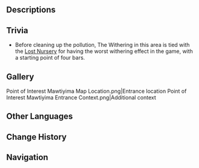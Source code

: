 {{Stub}}
{{Location Infobox
|image        = Mawtiyima.png
|type         = Point of Interest
|region       = Sumeru
|subregion    = Dharma Forest
|area         = Lokapala Jungle
|subarea      = Mawtiyima Forest
}}
{{Location Intro|description=<p> Before completing the [[World Quest]] ''[[The Final Chapter]]'', Mawtiyima is inaccessible. During ''The Final Chapter'', the [[Traveler]] offers the [[Arahaoma]] to [[Jamikayomars]], unlocking the entrance to Mawtiyima, which is infected by [[The Withering]]. The Traveler aids [[Aranakin]], [[Aragaru]], and [[Aranaga]] in cleaning up the pollution caused by The Withering. After completing ''The Final Chapter'', the area is freely accessible.</p>}}

==Descriptions==
{{Description|This is where the memories and dreams of the forest gather. It seems to have its own consciousness.|Viewpoint, [[The Land of Mawtiyima]]}}

==Trivia==
* Before cleaning up the pollution, The Withering in this area is tied with the [[Lost Nursery]] for having the worst withering effect in the game, with a starting point of four bars.

==Gallery==
<gallery>
Point of Interest Mawtiyima Map Location.png|Entrance location
Point of Interest Mawtiyima Entrance Context.png|Additional context
</gallery>

==Other Languages==
{{Other Languages|default_hidden=1
|en      = Mawtiyima
|zhs     = 无郁夷摩
|zhs_rm  = Wúyùyímó
|zht     = 無郁夷摩
|zht_rm  = Wúyùyímó
|ja      = マウティイェマ
|ja_rm   = Mautiyema
|ko      = 마우티이마
|ko_rm   = Mauti'ima
|es      = Mawtiyima
|fr      = Mawtiyima
|ru      = Мотийима
|th      = Mawtiyima
|vi      = Mawtiyima
|de      = Mawtiyima
|id      = Mawtiyima
|pt      = Mawtiyima
|tr      = 
|it      = 
}}

==Change History==
{{Change History|3.0}}

==Navigation==
{{PoI Navbox|Sumeru}}